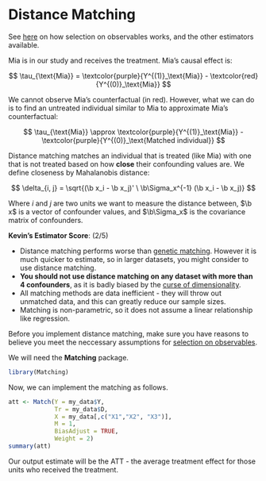 # Distance Matching {.unnumbered}

::: small
See [here](soo.qmd) on how selection on observables works, and the other estimators available.
:::

Mia is in our study and receives the treatment. Mia's causal effect is:

$$
\tau_{\text{Mia}} = \textcolor{purple}{Y^{(1)}_\text{Mia}} - \textcolor{red}{Y^{(0)}_\text{Mia}}
$$

We cannot observe Mia's counterfactual (in red). However, what we can do is to find an untreated individual similar to Mia to approximate Mia's counterfactual:

$$
\tau_{\text{Mia}} \approx \textcolor{purple}{Y^{(1)}_\text{Mia}} - \textcolor{purple}{Y^{(0)}_\text{Matched individual}} 
$$

Distance matching matches an individual that is treated (like Mia) with one that is not treated based on how **close** their confounding values are. We define closeness by Mahalanobis distance:

$$
\delta_{i, j} = \sqrt{(\b x_i - \b x_j)' \ \b\Sigma_x^{-1} (\b x_i - \b x_j)}
$$

::: small
Where $i$ and $j$ are two units we want to measure the distance between, $\b x$ is a vector of confounder values, and $\b\Sigma_x$ is the covariance matrix of confounders.
:::

::: {.callout-note appearance="minimal"}
<div>

**Kevin's Estimator Score**: <i class="fas fa-star"></i><i class="fas fa-star"></i><i class="far fa-star"></i><i class="far fa-star"></i><i class="far fa-star"></i> (2/5)

-   Distance matching performs worse than [genetic matching](genetic.qmd). However it is much quicker to estimate, so in larger datasets, you might consider to use distance matching.
-   **You should not use distance matching on any dataset with more than 4 confounders**, as it is badly biased by the [curse of dimensionality](https://en.wikipedia.org/wiki/Curse_of_dimensionality).
-   All matching methods are data inefficient - they will throw out unmatched data, and this can greatly reduce our sample sizes.
-   Matching is non-parametric, so it does not assume a linear relationship like regression.

</div>
:::

Before you implement distance matching, make sure you have reasons to believe you meet the neccessary assumptions for [selection on observables](soo.qmd).

We will need the **Matching** package.

```r
library(Matching)
```

Now, we can implement the matching as follows.

```r
att <- Match(Y = my_data$Y,
             Tr = my_data$D,
             X = my_data[,c("X1","X2", "X3")],
             M = 1,
             BiasAdjust = TRUE,
             Weight = 2)
summary(att)
```

Our output estimate will be the ATT - the average treatment effect for those units who received the treatment.
